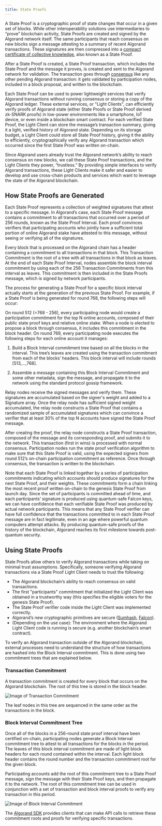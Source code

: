 ```yaml
---
title: State Proofs
---
```



A State Proof is a cryptographic proof of state changes that occur in a given set of blocks. While other interoperability solutions use intermediaries to “prove” blockchain activity, State Proofs are created and signed by the Algorand network itself. The same participants that reach consensus on new blocks sign a message attesting to a summary of recent Algorand transactions. These signatures are then compressed into a [compact certificate of collective knowledge](https://people.csail.mit.edu/nickolai/papers/micali-compactcert-eprint.pdf), also known as a State Proof.

After a State Proof is created, a State Proof transaction, which includes the State Proof and the message it proves, is created and sent to the Algorand network for validation. The transaction goes through [consensus](/protocol/overview) like any other pending Algorand transaction: it gets validated by participation nodes, included in a block proposal, and written to the blockchain.

Each State Proof can be used to power lightweight services that verify Algorand transactions without running consensus or storing a copy of the Algorand ledger. These external services, or "Light Clients", can efficiently verify proofs of Algorand state (either State Proofs or State Proof derived zk-SNARK proofs) in low-power environments like a smartphone, IoT device, or even inside a blockchain smart contract. For each verified State Proof, the Light Client can store the message’s transaction summary, giving it a light, verified history of Algorand state. Depending on its storage budget, a Light Client could store all State Proof history, giving it the ability to efficiently, cryptographically verify any Algorand transaction which occurred since the first State Proof was written on-chain.

Since Algorand users already trust the Algorand network’s ability to reach consensus on new blocks, we call these State Proof transactions, and the Light Clients they power, “trustless.” By providing simple interfaces to verify Algorand transactions, these Light Clients make it safer and easier to develop and use cross-chain products and services which want to leverage the state of the Algorand blockchain.

## How State Proofs are Generated

Each State Proof represents a collection of weighted signatures that attest to a specific message. In Algorand’s case, each State Proof message contains a commitment to all transactions that occurred over a period of 256 rounds, known as the State Proof Interval. Each proof convinces verifiers that participating accounts who jointly have a sufficient total portion of online Algorand stake have attested to this message, without seeing or verifying all of the signatures.

Every block that is processed on the Algorand chain has a header containing a commitment to all transactions in that block. This Transaction Commitment is the root of a tree with all transactions in that block as leaves. At the end of each State Proof Interval, nodes assemble the block interval commitment by using each of the 256 Transaction Commitments from this interval as leaves. This commitment is then included in the State Proofs message, which is signed by network participants.

The process for generating a State Proof for a specific block interval actually starts at the generation of the previous State Proof. For example, if a State Proof is being generated for round 768, the following steps will occur:

On round 512 (=768 - 256), every participating node would create a participation commitment for the top N online accounts, composed of their public state proof keys and relative online stake. When a node is elected to propose a block through consensus, it includes this commitment in the block header.
On round 769, every participating node executes the following steps for each online account it manages:

<Steps>

1. Build a Block Interval commitment tree based on all the blocks in the interval. This tree’s leaves are created using the transaction commitment from each of the blocks’ headers. This block interval will include rounds [513,...,768].

2. Assemble a message containing this Block Interval Commitment and some other metadata, sign the message, and propagate it to the network using the standard protocol gossip framework.

</Steps>

Relay nodes receive the signed messages and verify them. These signatures are accumulated based on the signer's weight and added to a Signature array. Once the relay node has sufficient signed weight accumulated, the relay node constructs a State Proof that contains a randomized sample of accumulated signatures which can convince a verifier that at least 30% of the top N accounts have signed the State Proof message.

After creating the proof, the relay node constructs a State Proof transaction, composed of the message and its corresponding proof, and submits it to the network. This transaction (first in wins) is processed with normal consensus. Participation nodes run the state proof verification algorithm to make sure that this State Proof is valid, using the expected signers from round 512’s on-chain participation commitment as reference. Once through consensus, the transaction is written to the blockchain.

Note that each State Proof is linked together by a series of participation commitments indicating which accounts should produce signatures for the next State Proof, and their weights. These commitments form a chain linking the most recent proof written on-chain to the genesis State Proof from launch day. Since the set of participants is committed ahead of time, and each participants’ signature is produced using quantum-safe Falcon keys, we can have confidence that each verifiable State Proof was produced by actual network participants. This means that any State Proof verifier can have full confidence that the transactions committed to in each State Proof message are in fact legitimate, even in an age where powerful quantum computers attempt attacks. By producing quantum-safe proofs of the history of the blockchain, Algorand reaches its first milestone towards post-quantum security.

## Using State Proofs

State Proofs allow others to verify Algorand transactions while taking on minimal trust assumptions. Specifically, someone verifying Algorand transactions via a State Proof Light Client needs to trust the following:

- The Algorand blockchain’s ability to reach consensus on valid transactions.
- The first "participants" commitment that initialized the Light Client was obtained in a trustworthy way (this specifies the eligible voters for the genesis State Proof).
- The State Proof verifier code inside the Light Client was implemented correctly.
- Algorand’s new cryptographic primitives are secure ([Sumhash](https://github.com/algorand/go-sumhash/blob/master/cryptanalysis/merging-trees-ss.pdf), [Falcon](https://github.com/algorand/falcon)).
- (Depending on the use case): The environment where the Algorand Light Client code is running is secure (e.g. another blockchain’s smart contract).

To verify an Algorand transaction outside of the Algorand blockchain, external processes need to understand the structure of how transactions are hashed into the Block Interval commitment. This is done using two commitment trees that are explained below.

### Transaction Commitment

A transaction commitment is created for every block that occurs on the Algorand blockchain. The root of this tree is stored in the block header.

<Image src={transactionCommitment} alt='Image of Transaction Commitment' />

The leaf nodes in this tree are sequenced in the same order as the transactions in the block.

### Block Interval Commitment Tree

Once all of the blocks in a 256-round state proof interval have been certified on-chain, participating nodes generate a Block Interval commitment tree to attest to all transactions for the blocks in the period. The leaves of this block interval commitment are made of light block headers for each round contained within the interval. Each light block header contains the round number and the transaction commitment root for the given block.

Participating accounts add the root of this commitment tree to a State Proof message, sign the message with their State Proof keys, and then propagate it to the network. The root of this commitment tree can be used in conjunction with a set of transaction and block interval proofs to verify any transaction in this period.

<Image src={blockIntervalCommitment} alt='Image of Block Interval Commitment' />

The [Algorand SDK](https://algorand.github.io/js-algorand-sdk/hierarchy.html) provides clients that can make API calls to retrieve these commitment roots and proofs for verifying specific transactions.
